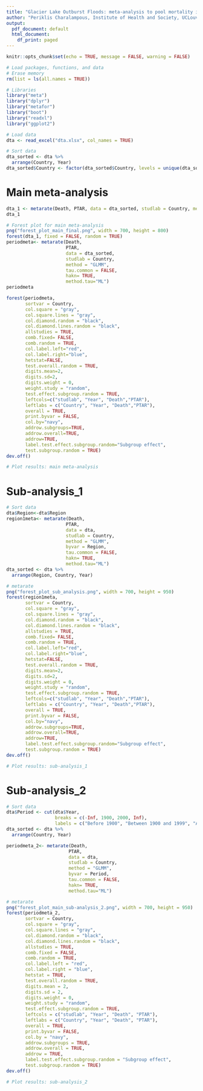 ---
title: "Glacier Lake Outburst Floods: meta-analysis to pool mortality incidence rates"
author: "Periklis Charalampous, Institute of Health and Society, UCLouvain, Belgium"
output:
  pdf_document: default
  html_document:
    df_print: paged
---

```{r, include=FALSE, echo=TRUE}
knitr::opts_chunk$set(echo = TRUE, message = FALSE, warning = FALSE)
```

```{r, echo=FALSE, include=TRUE}
# Load packages, functions, and data
# Erase memory
rm(list = ls(all.names = TRUE))

# Libraries
library("meta")
library("dplyr")
library("metafor")
library("boot")
library("readxl")
library("ggplot2")

# Load data
dta <- read_excel("dta.xlsx", col_names = TRUE)

# Sort data
dta_sorted <- dta %>%
  arrange(Country, Year)
dta_sorted$Country <- factor(dta_sorted$Country, levels = unique(dta_sorted$Country))
```

# Main meta-analysis

```{r, echo=TRUE, message=FALSE, warning=FALSE, results='hide'}
dta_1 <- metarate(Death, PTAR, data = dta_sorted, studlab = Country, method = "GLMM")
dta_1

# Forest plot for main meta-analysis
png("forest_plot_main_final.png", width = 700, height = 800)
forest(dta_1, fixed = FALSE, random = TRUE)
periodmeta<- metarate(Death,
                      PTAR, 
                      data = dta_sorted, 
                      studlab = Country, 
                      method = "GLMM",
                      tau.common = FALSE,
                      hakn= TRUE, 
                      method.tau="ML")
periodmeta

forest(periodmeta,
       sortvar = Country,
       col.square = "gray",
       col.square.lines = "gray",
       col.diamond.random = "black",
       col.diamond.lines.random = "black",
       allstudies = TRUE,
       comb.fixed= FALSE,
       comb.random = TRUE,
       col.label.left="red",
       col.label.right="blue",
       hetstat=FALSE,
       test.overall.random = TRUE,
       digits.mean=2,
       digits.sd=2,
       digits.weight = 0,
       weight.study = "random",
       test.effect.subgroup.random = TRUE,
       leftcols=c("studlab", "Year", "Death","PTAR"),
       leftlabs = c("Country", "Year", "Death","PTAR"),
       overall = TRUE,
       print.byvar = FALSE,
       col.by="navy",
       addrow.subgroups=TRUE,
       addrow.overall=TRUE,
       addrow=TRUE,
       label.test.effect.subgroup.random="Subgroup effect",
       test.subgroup.random = TRUE)
dev.off()

# Plot results: main meta-analysis
```

# Sub-analysis_1

```{r, echo=TRUE, message=FALSE, warning=FALSE, results='hide'}
# Sort data
dta$Region<-dta$Region
region1meta<- metarate(Death,
                      PTAR, 
                      data = dta, 
                      studlab = Country, 
                      method = "GLMM",
                      byvar = Region,
                      tau.common = FALSE,
                      hakn= TRUE, 
                      method.tau="ML")
dta_sorted <- dta %>%
  arrange(Region, Country, Year)

# metarate
png("forest_plot_sub_analysis.png", width = 700, height = 950)
forest(region1meta,
       sortvar = Country,
       col.square = "gray",
       col.square.lines = "gray",
       col.diamond.random = "black",
       col.diamond.lines.random = "black",
       allstudies = TRUE,
       comb.fixed= FALSE,
       comb.random = TRUE,
       col.label.left="red",
       col.label.right="blue",
       hetstat=FALSE,
       test.overall.random = TRUE,
       digits.mean=2,
       digits.sd=2,
       digits.weight = 0,
       weight.study = "random",
       test.effect.subgroup.random = TRUE,
       leftcols=c("studlab", "Year", "Death","PTAR"),
       leftlabs = c("Country", "Year", "Death","PTAR"),
       overall = TRUE,
       print.byvar = FALSE,
       col.by="navy",
       addrow.subgroups=TRUE,
       addrow.overall=TRUE,
       addrow=TRUE,
       label.test.effect.subgroup.random="Subgroup effect",
       test.subgroup.random = TRUE)
dev.off()

# Plot results: sub-analysis_1
```

# Sub-analysis_2

```{r, echo=TRUE, message=FALSE, warning=FALSE}
# Sort data
dta$Period <- cut(dta$Year,
                  breaks = c(-Inf, 1900, 2000, Inf),
                  labels = c("Before 1900", "Between 1900 and 1999", "After 2000"))
dta_sorted <- dta %>%
  arrange(Country, Year)

periodmeta_2<- metarate(Death,
                       PTAR, 
                       data = dta, 
                       studlab = Country, 
                       method = "GLMM",
                       byvar = Period,
                       tau.common = FALSE,
                       hakn= TRUE, 
                       method.tau="ML")

# metarate
png("forest_plot_main_sub-analysis_2.png", width = 700, height = 950)
forest(periodmeta_2,
       sortvar = Country,  
       col.square = "gray",
       col.square.lines = "gray",
       col.diamond.random = "black",
       col.diamond.lines.random = "black",
       allstudies = TRUE,
       comb.fixed = FALSE,
       comb.random = TRUE,
       col.label.left = "red",
       col.label.right = "blue",
       hetstat = TRUE,
       test.overall.random = TRUE,
       digits.mean = 2,
       digits.sd = 2,
       digits.weight = 0,
       weight.study = "random",
       test.effect.subgroup.random = TRUE,
       leftcols = c("studlab", "Year", "Death", "PTAR"),
       leftlabs = c("Country", "Year", "Death", "PTAR"),
       overall = TRUE,
       print.byvar = FALSE,
       col.by = "navy",
       addrow.subgroups = TRUE,
       addrow.overall = TRUE,
       addrow = TRUE,
       label.test.effect.subgroup.random = "Subgroup effect",
       test.subgroup.random = TRUE)
dev.off()

# Plot results: sub-analysis_2
```
